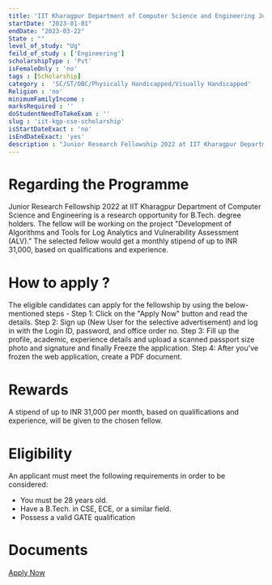 ```yaml
---
title: 'IIT Kharagpur Department of Computer Science and Engineering Junior Research Fellowship 2022'
startDate: "2023-01-01"
endDate: "2023-03-22"
State : ""
level_of_study: "Ug"
feild_of_study : ['Engineering']
scholarshipType : 'Pvt'
isFemaleOnly : 'no'
tags : [Scholarship]
category :  'SC/ST/OBC/Physically Handicapped/Visually Handicapped'
Religion : 'no'
minimumFamilyIncome :
marksRequired : ''
doStudentNeedToTakeExam : ''
slug : 'iit-kgp-cse-scholarship'
isStartDateExact : 'no'
isEndDateExact: 'yes'
description : "Junior Research Fellowship 2022 at IIT Kharagpur Department of Computer Science and Engineering is a research opportunity for B.Tech. degree holders."
---
```




# Regarding the Programme
Junior Research Fellowship 2022 at IIT Kharagpur Department of Computer Science and Engineering is a research opportunity for B.Tech. degree holders.
 The fellow will be working on the project "Development of Algorithms and Tools for Log Analytics and Vulnerability Assessment (ALV)." The selected fellow would get a monthly stipend of up to INR 31,000, based on qualifications and experience.



# How to apply ?
The eligible candidates can apply for the fellowship by using the below-mentioned steps - 
Step 1: Click on the "Apply Now" button and read the details.
Step 2: Sign up (New User for the selective advertisement) and log in with the Login ID, password, and office order no.
Step 3: Fill up the profile, academic, experience details and upload a scanned passport size photo and signature and finally Freeze the application.
Step 4: After you've frozen the web application, create a PDF document. 

# Rewards
A stipend of up to INR 31,000 per month, based on qualifications and experience, will be given to the chosen fellow.


# Eligibility

An applicant must meet the following requirements in order to be considered:
 - You must be 28 years old.
 - Have a B.Tech. in CSE, ECE, or a similar field.
 - Possess a valid GATE qualification

# Documents


[Apply Now](http://www.iitkgp.ac.in/)